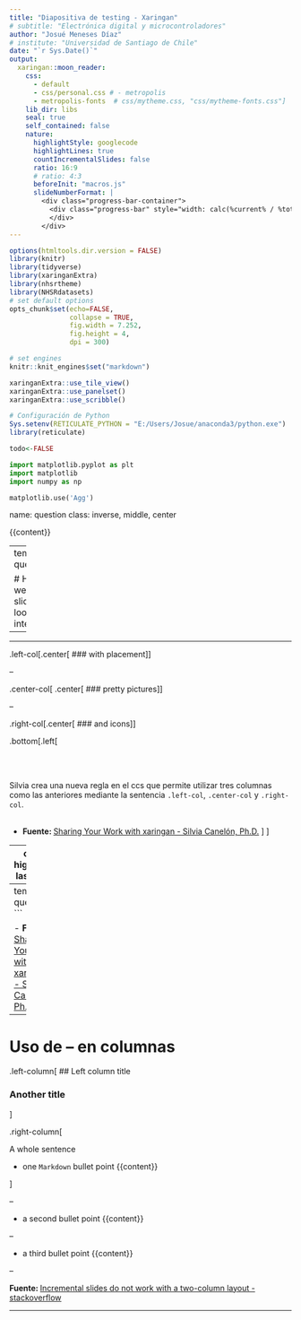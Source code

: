 ---
title: "Diapositiva de testing - Xaringan"
# subtitle: "Electrónica digital y microcontroladores"
author: "Josué Meneses Díaz"
# institute: "Universidad de Santiago de Chile"
date: "`r Sys.Date()`"
output:
  xaringan::moon_reader:
    css: 
      - default
      - css/personal.css # - metropolis
      - metropolis-fonts  # css/mytheme.css, "css/mytheme-fonts.css"]
    lib_dir: libs
    seal: true
    self_contained: false
    nature:
      highlightStyle: googlecode
      highlightLines: true
      countIncrementalSlides: false
      ratio: 16:9
      # ratio: 4:3
      beforeInit: "macros.js"
      slideNumberFormat: |
        <div class="progress-bar-container">
          <div class="progress-bar" style="width: calc(%current% / %total% * 100%);">
          </div>
        </div>
---
```{r setup, include = FALSE}
options(htmltools.dir.version = FALSE)
library(knitr)
library(tidyverse)
library(xaringanExtra)
library(nhsrtheme)
library(NHSRdatasets)
# set default options
opts_chunk$set(echo=FALSE,
               collapse = TRUE,
               fig.width = 7.252,
               fig.height = 4,
               dpi = 300)

# set engines
knitr::knit_engines$set("markdown")

xaringanExtra::use_tile_view()
xaringanExtra::use_panelset()
xaringanExtra::use_scribble()

# Configuración de Python
Sys.setenv(RETICULATE_PYTHON = "E:/Users/Josue/anaconda3/python.exe")
library(reticulate)

todo<-FALSE
```

```{python config, echo=FALSE}
import matplotlib.pyplot as plt
import matplotlib
import numpy as np

matplotlib.use('Agg')
```


name: question
class: inverse, middle, center

{{content}}

---
template: question

# How can we make our slides<br>look more interesting???

--

----

.left-col[.center[
### with placement
]]

--

.center-col[
.center[
### pretty pictures
]]

--

.right-col[.center[
### and icons
]]

.bottom[.left[

<br><br>

Silvia crea una nueva regla en el ccs que permite utilizar tres columnas como las anteriores mediante la sentencia `.left-col`, `.center-col` y `.right-col`.
<br><br>

- **Fuente: ** [Sharing Your Work with xaringan - Silvia Canelón, Ph.D.](https://spcanelon.github.io/xaringan-basics-and-beyond/index.htm)
]
]

---
class: highlight-last-item


# Uso de templates
Se pueden crear templates para cambiar el comportamiento general de una diapositiva. En el ejemplo anterior se ha creado

```{markdown}
name: question
class: inverse, middle, center

{{content}}

---
template: question
```

- **Fuente: ** [Sharing Your Work with xaringan - Silvia Canelón, Ph.D.](https://spcanelon.github.io/xaringan-basics-and-beyond/index.htm)

---
# Uso de -- en columnas

.left-column[
## Left column title
  
### Another title 
]
  
.right-column[

A whole sentence

+ one `Markdown` bullet point
{{content}}

]

--

+ a second bullet point
{{content}}

--

+ a third bullet point
{{content}}

--

**Fuente: ** [Incremental slides do not work with a two-column layout - stackoverflow](https://stackoverflow.com/questions/46408057/incremental-slides-do-not-work-with-a-two-column-layout)

---

# 


